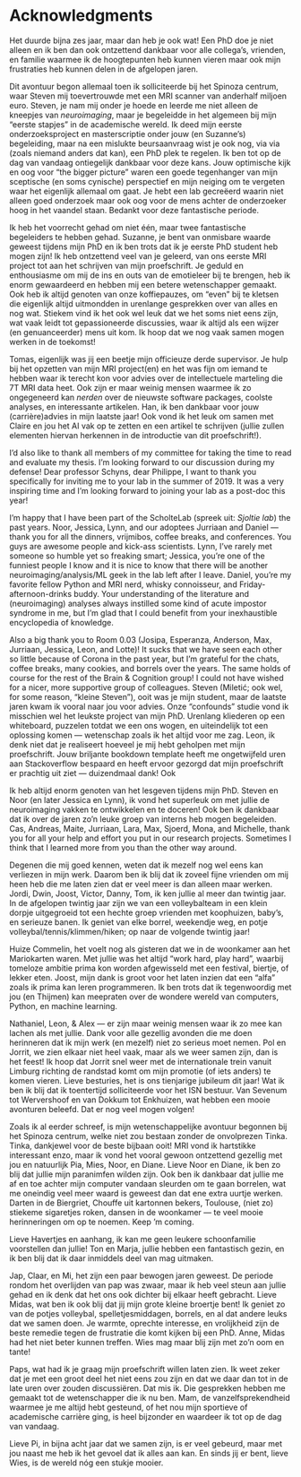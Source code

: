 # Acknowledgments {-}
\chaptermark{Acknowledgments}

Het duurde bijna zes jaar, maar dan heb je ook wat! Een PhD doe je niet alleen en ik ben dan ook ontzettend dankbaar voor alle collega’s, vrienden, en familie waarmee ik de hoogtepunten heb kunnen vieren maar ook mijn frustraties heb kunnen delen in de afgelopen jaren.

Dit avontuur begon allemaal toen ik solliciteerde bij het Spinoza centrum, waar Steven mij toevertrouwde met een MRI scanner van anderhalf miljoen euro. Steven, je nam mij onder je hoede en leerde me niet alleen de kneepjes van *neuroimaging*, maar je begeleidde in het algemeen bij mijn “eerste stapjes” in de academische wereld. Ik deed mijn eerste onderzoeksproject en masterscriptie onder jouw (en Suzanne’s) begeleiding, maar na een mislukte beursaanvraag wist je ook nog, via via (zoals niemand anders dat kan), een PhD plek te regelen. Ik ben tot op de dag van vandaag ontiegelijk dankbaar voor deze kans. Jouw optimische kijk en oog voor “the bigger picture” waren een goede tegenhanger van mijn sceptische (en soms cynische) perspectief en mijn neiging om te vergeten waar het eigenlijk allemaal om gaat. Je hebt een lab gecreëerd waarin niet alleen goed onderzoek maar ook oog voor de mens achter de onderzoeker hoog in het vaandel staan. Bedankt voor deze fantastische periode.

Ik heb het voorrecht gehad om niet één, maar twee fantastische begeleiders te hebben gehad.  Suzanne, je bent van onmisbare waarde geweest tijdens mijn PhD en ik ben trots dat ik je eerste PhD student heb mogen zijn! Ik heb ontzettend veel van je geleerd, van ons eerste MRI project tot aan het schrijven van mijn proefschrift. Je geduld en enthousiasme om mij de ins en outs van de emotieleer bij te brengen, heb ik enorm gewaardeerd en hebben mij een betere wetenschapper gemaakt. Ook heb ik altijd genoten van onze koffiepauzes, om “even” bij te kletsen die eigenlijk altijd uitmondden in urenlange gesprekken over van alles en nog wat. Stiekem vind ik het ook wel leuk dat we het soms niet eens zijn, wat vaak leidt tot gepassioneerde discussies, waar ik altijd als een wijzer (en genuanceerder) mens uit kom. Ik hoop dat we nog vaak samen mogen werken in de toekomst!

Tomas, eigenlijk was jij een beetje mijn officieuze derde supervisor. Je hulp bij het opzetten van mijn MRI project(en) en het was fijn om iemand te hebben waar ik terecht kon voor advies over de intellectuele marteling die 7T MRI data heet. Ook zijn er maar weinig mensen waarmee ik zo ongegeneerd kan *nerden* over de nieuwste software packages, coolste analyses, en interessante artikelen. Han, ik ben dankbaar voor jouw (carrière)advies in mijn laatste jaar! Ook vond ik het leuk om samen met Claire en jou het AI vak op te zetten en een artikel te schrijven (jullie zullen elementen hiervan herkennen in de introductie van dit proefschrift!).

I’d also like to thank all members of my committee for taking the time to read and evaluate my thesis. I’m looking forward to our discussion during my defense! Dear professor Schyns, dear Philippe, I want to thank you specifically for inviting me to your lab in the summer of 2019. It was a very inspiring time and I’m looking forward to joining your lab as a post-doc this year! 

I’m happy that I have been part of the ScholteLab (spreek uit: *Sjoltie lab*) the past years. Noor, Jessica, Lynn, and our adoptees Jurriaan and Daniel &mdash; thank you for all the dinners, vrijmibos, coffee breaks, and conferences. You guys are awesome people and kick-ass scientists. Lynn, I’ve rarely met someone so humble yet so freaking smart; Jessica, you’re one of the funniest people I know and it is nice to know that there will be another neuroimaging/analysis/ML geek in the lab left after I leave. Daniel, you’re my favorite fellow Python and MRI nerd, whisky connoisseur, and Friday-afternoon-drinks buddy. Your understanding of the literature and (neuroimaging) analyses always instilled some kind of acute impostor syndrome in me, but I’m glad that I could benefit from your inexhaustible encyclopedia of knowledge. 

Also a big thank you to Room 0.03 (Josipa, Esperanza, Anderson, Max, Jurriaan, Jessica, Leon, and Lotte)! It sucks that we have seen each other so little because of Corona in the past year, but I’m grateful for the chats, coffee breaks, many cookies, and borrels over the years. The same holds of course for the rest of the Brain & Cognition group! I could not have wished for a nicer, more supportive group of colleagues. Steven (Miletić; ook wel, for some reason, “kleine Steven”), ooit was je mijn student, maar de laatste jaren kwam ik vooral naar jou voor advies. Onze “confounds” studie vond ik misschien wel het leukste project van mijn PhD. Urenlang kliederen op een whiteboard, puzzelen totdat we een ons wogen, en uiteindelijk tot een oplossing komen — wetenschap zoals ik het altijd voor me zag. Leon, ik denk niet dat je realiseert hoeveel je mij hebt geholpen met mijn proefschrift. Jouw briljante bookdown template heeft me ongetwijfeld uren aan Stackoverflow bespaard en heeft ervoor gezorgd dat mijn proefschrift er prachtig uit ziet &mdash; duizendmaal dank! Ook 

Ik heb altijd enorm genoten van het lesgeven tijdens mijn PhD. Steven en Noor (en later Jessica en Lynn), ik vond het superleuk om met jullie de neuroimaging vakken te ontwikkelen en te doceren! Ook ben ik dankbaar dat ik over de jaren zo’n leuke groep van interns heb mogen begeleiden. Cas, Andreas, Maite, Jurriaan, Lara, Max, Sjoerd, Mona, and Michelle, thank you for all your help and effort you put in our research projects. Sometimes I think that I learned more from you than the other way around.

Degenen die mij goed kennen, weten dat ik mezelf nog wel eens kan verliezen in mijn werk. Daarom ben ik blij dat ik zoveel fijne vrienden om mij heen heb die me laten zien dat er veel meer is dan alleen maar werken. Jordi, Dwin, Joost, Victor, Danny, Tom, ik ken jullie al meer dan twintig jaar. In de afgelopen twintig jaar zijn we van een volleybalteam in een klein dorpje uitgegroeid tot een hechte groep vrienden met koophuizen, baby’s, en serieuze banen. Ik geniet van elke borrel, weekendje weg, en potje volleybal/tennis/klimmen/hiken; op naar de volgende twintig jaar!

Huize Commelin, het voelt nog als gisteren dat we in de woonkamer aan het Mariokarten waren. Met jullie was het altijd “work hard, play hard”, waarbij tomeloze ambitie prima kon worden afgewisseld met een festival, biertje, of lekker eten. Joost, mijn dank is groot voor het laten inzien dat een "alfa" zoals ik prima kan leren programmeren. Ik ben trots dat ik tegenwoordig met jou (en Thijmen) kan meepraten over de wondere wereld van computers, Python, en machine learning.

Nathaniel, Leon, & Alex &mdash; er zijn maar weinig mensen waar ik zo mee kan lachen als met jullie. Dank voor alle gezellig avonden die me doen herinneren dat ik mijn werk (en mezelf) niet zo serieus moet nemen. Pol en Jorrit, we zien elkaar niet heel vaak, maar als we weer samen zijn, dan is het feest! Ik hoop dat Jorrit snel weer met de internationale trein vanuit Limburg richting de randstad komt om mijn promotie (of iets anders) te komen vieren. Lieve besturies, het is ons tienjarige jubileum dit jaar! Wat ik ben ik blij dat ik toentertijd solliciteerde voor het ISN bestuur. Van Sevenum tot Wervershoof en van Dokkum tot Enkhuizen, wat hebben een mooie avonturen beleefd. Dat er nog veel mogen volgen!

Zoals ik al eerder schreef, is mijn wetenschappelijke avontuur begonnen bij het Spinoza centrum, welke niet zou bestaan zonder de onvolprezen Tinka. Tinka, dankjewel voor de beste bijbaan ooit! MRI vond ik hartstikke interessant enzo, maar ik vond het vooral gewoon ontzettend gezellig met jou en natuurlijk Pia, Mies, Noor, en Diane. Lieve Noor en Diane, ik ben zo blij dat jullie mijn paranimfen wilden zijn. Ook ben ik dankbaar dat jullie me af en toe achter mijn computer vandaan sleurden om te gaan borrelen, wat me oneindig veel meer waard is geweest dan dat ene extra uurtje werken. Darten in de Biergriet, Chouffe uit kartonnen bekers, Toulouse, (niet zo) stiekeme sigaretjes roken, dansen in de woonkamer &mdash; te veel mooie herinneringen om op te noemen. Keep ‘m coming.

Lieve Havertjes en aanhang, ik kan me geen leukere schoonfamilie voorstellen dan jullie! Ton en Marja, jullie hebben een fantastisch gezin, en ik ben blij dat ik daar inmiddels deel van mag uitmaken.

Jap, Claar, en Mi, het zijn een paar bewogen jaren geweest. De periode rondom het overlijden van pap was zwaar, maar ik heb veel steun aan jullie gehad en ik denk dat het ons ook dichter bij elkaar heeft gebracht. Lieve Midas, wat ben ik ook blij dat jij mijn grote kleine broertje bent! Ik geniet zo van de potjes volleybal, spelletjesmiddagen, borrels, en al dat andere leuks dat we samen doen. Je warmte, oprechte interesse, en vrolijkheid zijn de beste remedie tegen de frustratie die komt kijken bij een PhD. Anne, Midas had het niet beter kunnen treffen. Wies mag maar blij zijn met zo’n oom en tante!

Paps, wat had ik je graag mijn proefschrift willen laten zien. Ik weet zeker dat je met een groot deel het niet eens zou zijn en dat we daar dan tot in de late uren over zouden discussiëren. Dat mis ik. Die gesprekken hebben me gemaakt tot de wetenschapper die ik nu ben. Mam, de vanzelfsprekendheid waarmee je me altijd hebt gesteund, of het nou mijn sportieve of academische carrière ging, is heel bijzonder en waardeer ik tot op de dag van vandaag.

Lieve Pi, in bijna acht jaar dat we samen zijn, is er veel gebeurd, maar met jou naast me heb ik het gevoel dat ik alles aan kan. En sinds jij er bent, lieve Wies, is de wereld nóg een stukje mooier.